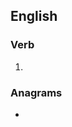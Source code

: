 ==English==

===Verb===
{{head|en|present participle}}

# {{present participle of|draw out|lang=en|nocat=1}}

===Anagrams===
* {{anagrams|en|outdrawing|outwarding}}
